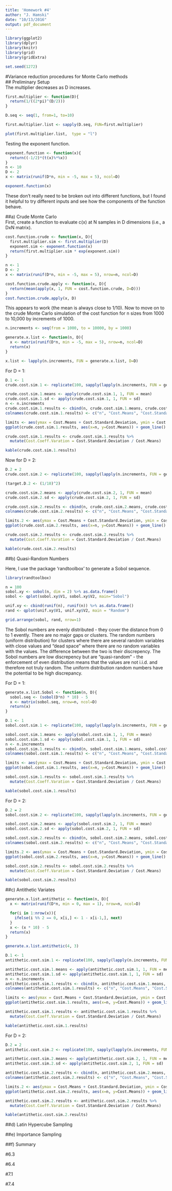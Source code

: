```yaml
---
title: 'Homework #4'
author: "J. Hamski"
date: "10/13/2016"
output: pdf_document
---
```

```r
library(ggplot2)
library(dplyr)
library(knitr)
library(grid)
library(gridExtra)
```

```r
set.seed(1272)
```
#Variance reduction procedures for Monte Carlo methods  
## Preliminary Setup  
The multiplier decreases as D increases. 
```r
first.multiplier <- function(D){
  return(1/((2*pi)^(D/2)))
}
```

```r
D.seq <- seq(1, from=1, to=10)

first.multiplier.list <- sapply(D.seq, FUN=first.multiplier)

plot(first.multiplier.list,  type = "l")
```

Testing the exponent function. 
```r
exponent.function <- function(x){
  return((-1/2)*(t(x)%*%x))
}
n <- 10
D <- 2
x <- matrix(runif(D*n, min = -5, max = 5), ncol=D)

exponent.function(x)
```

These don't really need to be broken out into different functions, but I found it helpful to try different inputs and see how the components of the function behave. 

##a) Crude Monte Carlo  
First, create a function to evaluate c(x) at N samples in D dimensions (i.e., a DxN matrix).  
```r
cost.function.crude <- function(x, D){
  first.multiplier.sim <- first.multiplier(D)
  exponent.sim <- exponent.function(x)
  return(first.multiplier.sim * exp(exponent.sim))
}
```

```r
n <- 1
D <- 2
x <- matrix(runif(D*n, min = -5, max = 5), nrow=n, ncol=D)
```

```r
cost.function.crude.apply <- function(x, D){
  return(mean(apply(x, 1, FUN = cost.function.crude, D=D)))
}
cost.function.crude.apply(x, D)
```

This appears to work (the mean is always close to 1/10). Now to move on to the crude Monte Carlo simulation of the cost function for n sizes from 1000 to 10,000 by increments of 1000.

```r
n.increments <- seq(from = 1000, to = 10000, by = 1000)

generate.x.list <- function(n, D){
  x <- matrix(runif(D*n, min = -5, max = 5), nrow=n, ncol=D)
  return(x)
}

x.list <- lapply(n.increments, FUN = generate.x.list, D=D)
```

For D = 1:
```r
D.1 <- 1
crude.cost.sim.1 <- replicate(100, sapply(lapply(n.increments, FUN = generate.x.list, D=D.1), FUN = cost.function.crude.apply, D=D.1))
```

```r
crude.cost.sim.1.means <- apply(crude.cost.sim.1, 1, FUN = mean)
crude.cost.sim.1.sd <- apply(crude.cost.sim.1, 1, FUN = sd)
n <- n.increments
crude.cost.sim.1.results <- cbind(n, crude.cost.sim.1.means, crude.cost.sim.1.sd) %>% as.data.frame()
colnames(crude.cost.sim.1.results) <- c("n", "Cost.Means", "Cost.Standard.Deviation")
```

```r
limits <- aes(ymax = Cost.Means + Cost.Standard.Deviation, ymin = Cost.Means - Cost.Standard.Deviation)
ggplot(crude.cost.sim.1.results, aes(x=n, y=Cost.Means)) + geom_line() + geom_errorbar(limits)
```

```r
crude.cost.sim.1.results <- crude.cost.sim.1.results %>%
  mutate(Cost.Coeff.Varation = Cost.Standard.Deviation / Cost.Means)
```

```r
kable(crude.cost.sim.1.results)
```


Now for D = 2: 

```r
D.2 = 2
crude.cost.sim.2 <- replicate(100, sapply(lapply(n.increments, FUN = generate.x.list, D = D.2), FUN = cost.function.crude.apply, D = D.2))

(target.D.2 <- (1/10)^2)
```

```r
crude.cost.sim.2.means <- apply(crude.cost.sim.2, 1, FUN = mean)
crude.cost.sim.2.sd <- apply(crude.cost.sim.2, 1, FUN = sd)

crude.cost.sim.2.results <- cbind(n, crude.cost.sim.2.means, crude.cost.sim.2.sd) %>% as.data.frame()
colnames(crude.cost.sim.2.results) <- c("n", "Cost.Means", "Cost.Standard.Deviation")
```

```r
limits.2 <- aes(ymax = Cost.Means + Cost.Standard.Deviation, ymin = Cost.Means - Cost.Standard.Deviation)
ggplot(crude.cost.sim.2.results, aes(x=n, y=Cost.Means)) + geom_line() + geom_errorbar(limits.2)
```

```r
crude.cost.sim.2.results <- crude.cost.sim.2.results %>%
  mutate(Cost.Coeff.Varation = Cost.Standard.Deviation / Cost.Means)
```

```r
kable(crude.cost.sim.2.results)
```
  
##b) Quasi-Random Numbers   

Here, I use the package 'randtoolbox' to generate a Sobol sequence. 
```r
library(randtoolbox)
```

```r
n = 100
sobol.xy <- sobol(n, dim = 2) %>% as.data.frame()
sobol <- qplot(sobol.xy$V1, sobol.xy$V2, main="Sobol")

unif.xy <- cbind(runif(n), runif(n)) %>% as.data.frame()
rand <- qplot(unif.xy$V1, unif.xy$V2, main = "Random")

grid.arrange(sobol, rand, nrow=1)
```

The Sobol numbers are evenly distributed - they cover the distance from 0 to 1 evently. There are no major gaps or clusters. The random numbers (uniform distribution) for clusters where there are several random variables with close values and "dead space" where there are no random variables with the values. The difference between the two is their discrepency. The Sobol numbers are low discrepency but are "quasi-random" - the enforcement of even distribution means that the values are not i.i.d. and therefore not truly random. The uniform distribution random numbers have the potential to be high discrepancy. 

For D = 1:
```r
generate.x.list.Sobol <- function(n, D){
  sobol.seq <- (sobol(D*n) * 10) - 5 
  x <- matrix(sobol.seq, nrow=n, ncol=D)
  return(x)
}
```

```r
D.1 <- 1
sobol.cost.sim.1 <- replicate(100, sapply(lapply(n.increments, FUN = generate.x.list.Sobol, D=D.1), FUN = cost.function.crude.apply, D=D.1))
```

```r
sobol.cost.sim.1.means <- apply(sobol.cost.sim.1, 1, FUN = mean)
sobol.cost.sim.1.sd <- apply(sobol.cost.sim.1, 1, FUN = sd)
n <- n.increments
sobol.cost.sim.1.results <- cbind(n, sobol.cost.sim.1.means, sobol.cost.sim.1.sd) %>% as.data.frame()
colnames(sobol.cost.sim.1.results) <- c("n", "Cost.Means", "Cost.Standard.Deviation")
```

```r
limits <- aes(ymax = Cost.Means + Cost.Standard.Deviation, ymin = Cost.Means - Cost.Standard.Deviation)
ggplot(sobol.cost.sim.1.results, aes(x=n, y=Cost.Means)) + geom_line() + geom_errorbar(limits)
```

```r
sobol.cost.sim.1.results <- sobol.cost.sim.1.results %>%
  mutate(Cost.Coeff.Varation = Cost.Standard.Deviation / Cost.Means)
```

```r
kable(sobol.cost.sim.1.results)
```

For D = 2: 

```r
D.2 = 2
sobol.cost.sim.2 <- replicate(100, sapply(lapply(n.increments, FUN = generate.x.list.Sobol, D = D.2), FUN = cost.function.crude.apply, D = D.2))
```

```r
sobol.cost.sim.2.means <- apply(sobol.cost.sim.2, 1, FUN = mean)
sobol.cost.sim.2.sd <- apply(sobol.cost.sim.2, 1, FUN = sd)

sobol.cost.sim.2.results <- cbind(n, sobol.cost.sim.2.means, sobol.cost.sim.2.sd) %>% as.data.frame()
colnames(sobol.cost.sim.2.results) <- c("n", "Cost.Means", "Cost.Standard.Deviation")
```

```r
limits.2 <- aes(ymax = Cost.Means + Cost.Standard.Deviation, ymin = Cost.Means - Cost.Standard.Deviation)
ggplot(sobol.cost.sim.2.results, aes(x=n, y=Cost.Means)) + geom_line() + geom_errorbar(limits.2)
```

```r
sobol.cost.sim.2.results <- sobol.cost.sim.2.results %>%
  mutate(Cost.Coeff.Varation = Cost.Standard.Deviation / Cost.Means)
```

```r
kable(sobol.cost.sim.2.results)
```

##c) Antithetic Variates
```r

generate.x.list.antithetic <- function(n, D){
  x <- matrix(runif(D*n, min = 0, max = 1), nrow=n, ncol=D)

  for(i in 1:nrow(x)){
    ifelse(i %% 2 == 0, x[i,] <- 1 - x[i-1,], next)
  }
  x <- (x * 10) - 5
  return(x)
}
```

```r
generate.x.list.antithetic(4, 3)
```

```r
D.1 <- 1
antithetic.cost.sim.1 <- replicate(100, sapply(lapply(n.increments, FUN = generate.x.list.antithetic, D=D.1), FUN = cost.function.crude.apply, D=D.1))
```

```r
antithetic.cost.sim.1.means <- apply(antithetic.cost.sim.1, 1, FUN = mean)
antithetic.cost.sim.1.sd <- apply(antithetic.cost.sim.1, 1, FUN = sd)
n <- n.increments
antithetic.cost.sim.1.results <- cbind(n, antithetic.cost.sim.1.means, antithetic.cost.sim.1.sd) %>% as.data.frame()
colnames(antithetic.cost.sim.1.results) <- c("n", "Cost.Means", "Cost.Standard.Deviation")
```

```r
limits <- aes(ymax = Cost.Means + Cost.Standard.Deviation, ymin = Cost.Means - Cost.Standard.Deviation)
ggplot(antithetic.cost.sim.1.results, aes(x=n, y=Cost.Means)) + geom_line() + geom_errorbar(limits)
```

```r
antithetic.cost.sim.1.results <- antithetic.cost.sim.1.results %>%
  mutate(Cost.Coeff.Varation = Cost.Standard.Deviation / Cost.Means)
```

```r
kable(antithetic.cost.sim.1.results)
```

For D = 2: 

```r
D.2 = 2
antithetic.cost.sim.2 <- replicate(100, sapply(lapply(n.increments, FUN = generate.x.list.antithetic, D = D.2), FUN = cost.function.crude.apply, D = D.2))
```

```r
antithetic.cost.sim.2.means <- apply(antithetic.cost.sim.2, 1, FUN = mean)
antithetic.cost.sim.2.sd <- apply(antithetic.cost.sim.2, 1, FUN = sd)

antithetic.cost.sim.2.results <- cbind(n, antithetic.cost.sim.2.means, antithetic.cost.sim.2.sd) %>% as.data.frame()
colnames(antithetic.cost.sim.2.results) <- c("n", "Cost.Means", "Cost.Standard.Deviation")
```

```r
limits.2 <- aes(ymax = Cost.Means + Cost.Standard.Deviation, ymin = Cost.Means - Cost.Standard.Deviation)
ggplot(antithetic.cost.sim.2.results, aes(x=n, y=Cost.Means)) + geom_line() + geom_errorbar(limits.2)
```

```r
antithetic.cost.sim.2.results <- antithetic.cost.sim.2.results %>%
  mutate(Cost.Coeff.Varation = Cost.Standard.Deviation / Cost.Means)
```

```r
kable(antithetic.cost.sim.2.results)
```

##d) Latin Hypercube Sampling



##e) Importance Sampling



##f) Summary


#6.3

#6.4

#7.1

#7.4


